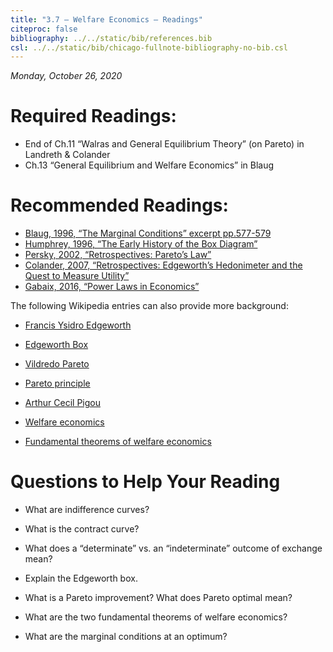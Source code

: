 ```yaml
---
title: "3.7 — Welfare Economics — Readings"
citeproc: false
bibliography: ../../static/bib/references.bib
csl: ../../static/bib/chicago-fullnote-bibliography-no-bib.csl
---
```


*Monday, October 26, 2020*

# Required Readings:

- <i class="fas fas fa-book"></i> End of Ch.11 "Walras and General Equilibrium Theory" (on Pareto) in Landreth & Colander
- <i class="fas fas fa-book"></i> Ch.13 "General Equilibrium and Welfare Economics" in Blaug

# Recommended Readings:
- [<i class="fas fa-file-pdf"></i> Blaug, 1996, "The Marginal Conditions" excerpt  pp.577-579](/readings/Blaug-1996-marginal-conditions.pdf)
- [<i class="fas fa-file-pdf"></i> Humphrey, 1996, "The Early History of the Box Diagram"](/readings/Huphrey-1996.pdf)
- [<i class="fas fa-file-pdf"></i> Persky, 2002, "Retrospectives: Pareto’s Law"](/readings/Persky-2002.pdf)
- [<i class="fas fa-file-pdf"></i> Colander, 2007, "Retrospectives: Edgeworth's Hedonimeter and the Quest to Measure Utility"](/readings/Colander-2007.pdf)
- [<i class="fas fa-file-pdf"></i> Gabaix, 2016, "Power Laws in Economics"](/readings/Gabaix-2016.pdf)

The following Wikipedia entries can also provide more background:

- [<i class="fab fa-wikipedia-w"></i> Francis Ysidro Edgeworth](https://en.wikipedia.org/wiki/Francis_Ysidro_Edgeworth)
- [<i class="fab fa-wikipedia-w"></i> Edgeworth Box](https://en.wikipedia.org/wiki/Edgeworth_box)
- [<i class="fab fa-wikipedia-w"></i> Vildredo Pareto](https://en.wikipedia.org/wiki/Vildredo_Pareto)
- [<i class="fab fa-wikipedia-w"></i> Pareto principle](https://en.wikipedia.org/wiki/Pareto_principle)

- [<i class="fab fa-wikipedia-w"></i> Arthur Cecil Pigou](https://en.wikipedia.org/wiki/https://en.wikipedia.org/wiki/Arthur_Cecil_Pigou)
- [<i class="fab fa-wikipedia-w"></i> Welfare economics](https://en.wikipedia.org/wiki/https://en.wikipedia.org/wiki/Welfare_economics)
- [<i class="fab fa-wikipedia-w"></i> Fundamental theorems of welfare economics](https://en.wikipedia.org/wiki/Fundamental_theorems_of_welfare_economics)

# Questions to Help Your Reading

- What are indifference curves?

- What is the contract curve?

- What does a “determinate” vs. an “indeterminate” outcome of exchange mean?

- Explain the Edgeworth box.

- What is a Pareto improvement? What does Pareto optimal mean?

- What are the two fundamental theorems of welfare economics?

- What are the marginal conditions at an optimum?